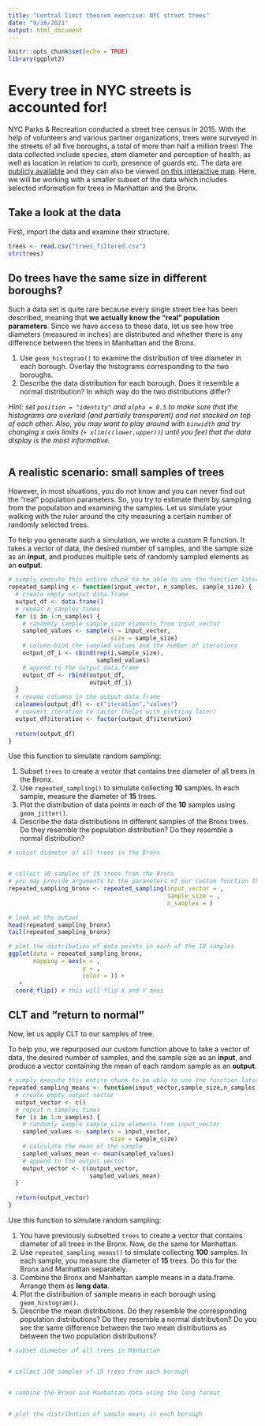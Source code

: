 ```yaml
---
title: "Central limit theorem exercise: NYC street trees"
date: "9/16/2021"
output: html_document
---
```


```r
knitr::opts_chunk$set(echo = TRUE)
library(ggplot2)
```

# Every tree in NYC streets is accounted for!

NYC Parks & Recreation conducted a street tree census in 2015. With the help of volunteers and various partner organizations, trees were surveyed in the streets of all five boroughs, a total of more than half a million trees! The data collected include species, stem diameter and perception of health, as well as location in relation to curb, presence of guards etc. The data are [publicly available](https://data.cityofnewyork.us/Environment/2015-Street-Tree-Census-Tree-Data/uvpi-gqnh) and they can also be viewed [on this interactive map](https://tree-map.nycgovparks.org/). Here, we will be working with a smaller subset of the data which includes selected information for trees in Manhattan and the Bronx.

## Take a look at the data

First, import the data and examine their structure.
```r
trees <- read.csv("trees_filtered.csv")
str(trees)
```

## Do trees have the same size in different boroughs?

Such a data set is quite rare because every single street tree has been described, meaning that **we actually know the "real" population parameters**. Since we have access to these data, let us see how tree diameters (measured in inches) are distributed and whether there is any difference between the trees in Manhattan and the Bronx.

1. Use `geom_histogram()` to examine the distribution of tree diameter in each borough. Overlay the histograms corresponding to the two boroughs.
2. Describe the data distribution for each borough. Does it resemble a normal distribution? In which way do the two distributions differ?

*Hint: set `position = "identity"` and `alpha = 0.5` to make sure that the histograms are overlaid (and partially transparent) and not stacked on top of each other. Also, you may want to play around with `binwidth` and try changing x axis limits (`+ xlim(c(lower,upper))`) until you feel that the data display is the most informative.*
```r

```

## A realistic scenario: small samples of trees

However, in most situations, you do not know and you can never find out the "real" population parameters. So, you try to estimate them by sampling from the population and examining the samples. Let us simulate your walking with the ruler around the city measuring a certain number of randomly selected trees.

To help you generate such a simulation, we wrote a custom R function. It takes a vector of data, the desired number of samples, and the sample size as an **input**, and produces multiple sets of randomly sampled elements as an **output**.
```r
# simply execute this entire chunk to be able to use the function later
repeated_sampling <- function(input_vector, n_samples, sample_size) {
  # create empty output data.frame
  output_df <- data.frame()
  # repeat n_samples times
  for (i in 1:n_samples) {
    # randomly sample sample_size elements from input_vector
    sampled_values <- sample(x = input_vector,
                             size = sample_size) 
    # column-bind the sampled values and the number of iterations
    output_df_i <- cbind(rep(i,sample_size),
                         sampled_values)
    # append to the output data.frame
    output_df <- rbind(output_df,
                       output_df_i)
  }
  # rename columns in the output data.frame
  colnames(output_df) <- c("iteration","values")
  # convert iteration to factor (helps with plotting later)
  output_df$iteration <- factor(output_df$iteration)
  
  return(output_df)
}
```

Use this function to simulate random sampling:

1. Subset `trees` to create a vector that contains tree diameter of all trees in the Bronx.
2. Use `repeated_sampling()` to simulate collecting **10** samples. In each sample, measure the diameter of **15** trees.
3. Plot the distribution of data points in each of the **10** samples using `geom_jitter()`.
4. Describe the data distributions in different samples of the Bronx trees. Do they resemble the population distribution? Do they resemble a normal distribution?

```r
# subset diameter of all trees in the Bronx


# collect 10 samples of 15 trees from the Bronx
# you may provide arguments to the parameters of our custom function the same way you would fo it with any built-in function
repeated_sampling_bronx <- repeated_sampling(input_vector = ,
                                             sample_size = ,
                                             n_samples = )

# look at the output
head(repeated_sampling_bronx)
tail(repeated_sampling_bronx)

# plot the distribution of data points in each of the 10 samples
ggplot(data = repeated_sampling_bronx,
       mapping = aes(x = ,
                     y = ,
                     color = )) + 
   +
  coord_flip() # this will flip X and Y axes
```

## CLT and "return to normal"

Now, let us apply CLT to our samples of tree.

To help you, we repurposed our custom function above to take a vector of data, the desired number of samples, and the sample size as an **input**, and produce a vector containing the mean of each random sample as an **output**.
```r
# simply execute this entire chunk to be able to use the function later
repeated_sampling_means <- function(input_vector,sample_size,n_samples) {
  # create empty output vector
  output_vector <- c()
  # repeat n_samples times
  for (i in 1:n_samples) {
    # randomly sample sample_size elements from input_vector
    sampled_values <- sample(x = input_vector,
                             size = sample_size)
    # calculate the mean of the sample
    sampled_values_mean <- mean(sampled_values)
    # append to the output vector
    output_vector <- c(output_vector,
                       sampled_values_mean)
  }
  
  return(output_vector)
}
```

Use this function to simulate random sampling:

1. You have previously subsetted `trees` to create a vector that contains diameter of all trees in the Bronx. Now, do the same for Manhattan.
2. Use `repeated_sampling_means()` to simulate collecting **100** samples. In each sample, you measure the diameter of **15** trees. Do this for the Bronx and Manhattan separately.
3. Combine the Bronx and Manhattan sample means in a data.frame. Arrange them as **long data**.
4. Plot the distribution of sample means in each borough using `geom_histogram()`.
5. Describe the mean distributions. Do they resemble the corresponding population distributions? Do they resemble a normal distribution? Do you see the same difference between the two mean distributions as between the two population distributions?

```r
# subset diameter of all trees in Manhattan


# collect 100 samples of 15 trees from each borough


# combine the Bronx and Manhattan data using the long format


# plot the distribution of sample means in each borough

```







